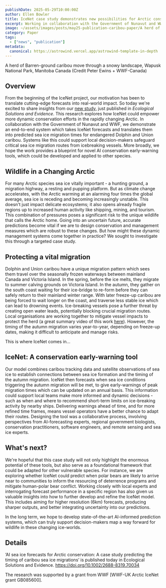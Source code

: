 ```yaml
---
publishDate: 2025-05-29T10:00:00Z
author: Ellen Bowler
title: IceNet case study demonstrates new possibilities for Arctic conservation
excerpt: Working in collaboration with the Government of Nunavut and WWF, we develop a proof-of-concept system which uses IceNet forecasts to predict sea ice migration times for an endangered caribou population, opening doors for more adaptive conservation...  
image: ~/assets/images/posts/may25-publication-caribou-paper/A herd of Barren-ground caribou move through a snowy landscape, Wapusk National Park, Manitoba Canada (Credit Peter Ewins + WWF-Canada).jpg
category: Paper
tags:
  - ["news", "publication"]
metadata:
  canonical: https://astrowind.vercel.app/astrowind-template-in-depth
---
```



<p class="text-center text-sm mt-[-0.5rem] mb-6">
    A herd of Barren-ground caribou move through a snowy landscape, Wapusk National Park, Manitoba Canada (Credit Peter Ewins + WWF-Canada)
</p>

## Overview

From the beginning of the IceNet project, our motivation has been to translate cutting-edge forecasts into real-world impact. So today we're excited to share insights from our [new study](https://doi.org/10.1002/2688-8319.70034), just published in *Ecological Solutions and Evidence*. This research explores how IceNet could empower more dynamic conservation efforts in the rapidly changing Arctic. In collaboration with the Government of Nunavut and WWF, we demonstrate an end-to-end system which takes IceNet forecasts and translates them into predicted sea ice migration times for endangered Dolphin and Union caribou. Systems like this could support local decision-makers safeguard critical sea ice migration routes from icebreaking vessels. More broadly, we hope the work provides a blueprint for novel AI conservation early-warning tools, which could be developed and applied to other species.  

## Wildlife in a Changing Arctic
For many Arctic species sea ice vitally important - a hunting ground, a migration highway, a resting and pupping platform. But as climate change accelerates, with the Arctic warming at an alarming four times the global average, sea ice is receding and becoming increasingly unstable. This doesn't just impact delicate ecosystems; it also opens already fragile regions up to increased human activity like shipping, mining, and tourism. This combination of pressures poses a significant risk to the unique wildlife that calls the Arctic home. Going into an uncertain future, accurate predictions become vital if we are to design conservation and management measures which are robust to these changes. But how might these dynamic management systems come together in practice? We sought to investigate this through a targeted case study. 

## Protecting a vital migration
Dolphin and Union caribou have a unique migration pattern which sees them travel over the seasonally frozen waterways between mainland Canada and Victoria Island. In the spring, before the ice melts, they migrate to summer calving grounds on Victoria Island. In the autumn, they gather on the south coast waiting for their ice-bridge to re-form before they can safely return to their mainland winter range. With later freeze-up caribou are being forced to wait longer on the coast, and traverse less stable ice which can lead to drowning events. Ice-breaking vessels pose a further threat by creating open water leads, potentially blocking crucial migration routes. Local organisations are working together to mitigate vessel impacts to protect the herd (a great summary video of this work [here](https://tc.canada.ca/en/corporate-services/video-gallery/building-partnerships-story-cambridge-bay)). However, the timing of the autumn migration varies year-to-year, depending on freeze-up dates, making it difficult to anticipate and manage risks.

This is where IceNet comes in...

## IceNet: A conservation early-warning tool 
Our model combines caribou tracking data and satellite observations of sea ice to establish connections between sea ice formation and the timing of the autumn migration. IceNet then forecasts when sea ice conditions triggering the autumn migration will be met, to give early-warnings of peak migration times which can be updated on an annual basis. This information could support local teams make more informed and dynamic decisions - such as when and where to recommend short-term limits on ice-breaking activity by nearby ships. Delivering warnings ahead of time, and for more refined time frames, means vessel operators have a better chance to adapt their routes. Designing the tool was a collaborative process, involving perspectives from AI-forecasting experts, regional government biologists, conservation practitioners, software engineers, and remote sensing and sea ice experts.

## What's next?
We're hopeful that this case study will not only highlight the enormous potential of these tools, but also serve as a foundational framework that could be adapted for other vulnerable species. For instance, we are exploring whether IceNet could predict when polar bears are likely to arrive near to communities to inform the resourcing of deterrence programs and mitigate human-polar bear conflict. Working closely with local experts and interrogating forecast performance in a specific region has also given us valuable insights into how to further develop and refine the IceNet model. This includes aiming for higher resolution (6km) forecasts, producing sharper outputs, and better integrating uncertainty into our predictions. 

In the long term, we hope to develop state-of-the-art AI-informed prediction systems, which can truly support decision-makers map a way forward for wildlife in these changing ice-worlds.   

## Details
‘AI sea ice forecasts for Arctic conservation: A case study predicting the timing of caribou sea ice migrations’ is published today in Ecological Solutions and Evidence. https://doi.org/10.1002/2688-8319.70034 

The research was supported by a grant from WWF [WWF-UK Arctic IceNet grant GB085600].

